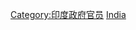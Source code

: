 {{Commonscat|Vice-Presidents of India}}

[[Category:印度政府官员|Category:印度政府官员]]
[[Category:各國副總統|India]]